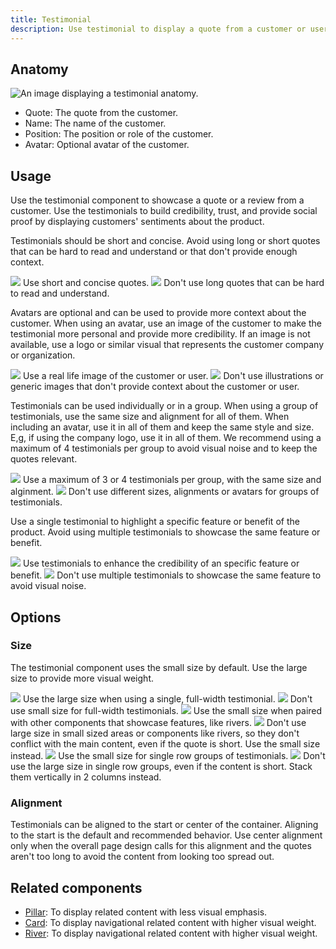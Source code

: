 ```yaml
---
title: Testimonial
description: Use testimonial to display a quote from a customer or user.
---
```



## Anatomy

![An image displaying a testimonial anatomy.](https://github.com/primer/brand/assets/912236/d9854082-76b6-4c8a-8606-4ce67e2faba0)

- Quote: The quote from the customer.
- Name: The name of the customer.
- Position: The position or role of the customer.
- Avatar: Optional avatar of the customer.

## Usage

Use the testimonial component to showcase a quote or a review from a customer. Use the testimonials to build credibility, trust, and provide social proof by displaying customers' sentiments about the product.

Testimonials should be short and concise. Avoid using long or short quotes that can be hard to read and understand or that don't provide enough context.

<DoDontContainer>
  <Do>
    <img src="https://github.com/primer/brand/assets/912236/dd1a3e57-d94f-4f62-9840-67fce2cd78d2" />
    <Caption>Use short and concise quotes.</Caption>
  </Do>
  <Dont>
    <img src="https://github.com/primer/brand/assets/912236/e6c7e682-9948-4238-bc74-f26d705cce65" />
    <Caption>
      Don't use long quotes that can be hard to read and understand.
    </Caption>
  </Dont>
</DoDontContainer>

Avatars are optional and can be used to provide more context about the customer. When using an avatar, use an image of the customer to make the testimonial more personal and provide more credibility. If an image is not available, use a logo or similar visual that represents the customer company or organization.

<DoDontContainer>
  <Do>
    <img src="https://github.com/primer/brand/assets/912236/8968b579-1ff6-490e-a5a2-2abd2da588e5" />
    <Caption>Use a real life image of the customer or user.</Caption>
  </Do>
  <Dont>
    <img src="https://github.com/primer/brand/assets/912236/bcda5e31-1ccc-44a5-9d65-2f6aad326f4b" />
    <Caption>
      Don't use illustrations or generic images that don't provide context about
      the customer or user.
    </Caption>
  </Dont>
</DoDontContainer>

Testimonials can be used individually or in a group. When using a group of testimonials, use the same size and alignment for all of them. When including an avatar, use it in all of them and keep the same style and size. E,g, if using the company logo, use it in all of them. We recommend using a maximum of 4 testimonials per group to avoid visual noise and to keep the quotes relevant.

<DoDontContainer stacked>
  <Do>
    <img src="https://github.com/primer/brand/assets/912236/06a41538-6fca-4145-b1f5-7de16a8e078d" />
    <Caption>
      Use a maximum of 3 or 4 testimonials per group, with the same size and
      alginment.
    </Caption>
  </Do>
  <Dont>
    <img src="https://github.com/primer/brand/assets/912236/ed834a59-65e9-4933-a9c7-ace37843c7a6" />
    <Caption>
      Don't use different sizes, alignments or avatars for groups of
      testimonials.
    </Caption>
  </Dont>
</DoDontContainer>

Use a single testimonial to highlight a specific feature or benefit of the product. Avoid using multiple testimonials to showcase the same feature or benefit.

<DoDontContainer>
  <Do>
    <img src="https://github.com/primer/brand/assets/912236/d59eff28-6db4-4f7a-a8c4-8fb69716edd7" />
    <Caption>
      Use testimonials to enhance the credibility of an specific feature or
      benefit.
    </Caption>
  </Do>
  <Dont>
    <img src="https://github.com/primer/brand/assets/912236/7888cd46-6397-4a6f-8f62-63d3236f0a5c" />
    <Caption>
      Don't use multiple testimonials to showcase the same feature to avoid
      visual noise.
    </Caption>
  </Dont>
</DoDontContainer>

## Options

### Size

The testimonial component uses the small size by default. Use the large size to provide more visual weight.

<DoDontContainer>
  <Do>
    <img src="https://github.com/primer/brand/assets/912236/a10d6454-0b6e-4694-9acc-cdf48e31d922" />
    <Caption>
      Use the large size when using a single, full-width testimonial.
    </Caption>
  </Do>
  <Dont>
    <img src="https://github.com/primer/brand/assets/912236/34a502ea-4b32-4054-9518-4da63d86acf9" />
    <Caption>Don't use small size for full-width testimonials.</Caption>
  </Dont>
</DoDontContainer>

<DoDontContainer>
  <Do>
    <img src="https://github.com/primer/brand/assets/912236/91ee4072-41a3-4984-9af5-9c6f9b94135c" />
    <Caption>
      Use the small size when paired with other components that showcase
      features, like rivers.
    </Caption>
  </Do>
  <Dont>
    <img src="https://github.com/primer/brand/assets/912236/63143585-1c28-4380-853d-a6e5dff6f8c1" />
    <Caption>
      Don't use large size in small sized areas or components like rivers, so
      they don't conflict with the main content, even if the quote is short. Use
      the small size instead.
    </Caption>
  </Dont>
</DoDontContainer>

<DoDontContainer stacked>
  <Do>
    <img src="https://github.com/primer/brand/assets/912236/20e90276-8b6c-4e14-911b-f28b38eb7f7b" />
    <Caption>Use the small size for single row groups of testimonials.</Caption>
  </Do>
  <Dont>
    <img src="https://github.com/primer/brand/assets/912236/136e559e-aa04-4814-99f7-f1f722ebb8e6" />
    <Caption>
      Don't use the large size in single row groups, even if the content is
      short. Stack them vertically in 2 columns instead.
    </Caption>
  </Dont>
</DoDontContainer>

### Alignment

Testimonials can be aligned to the start or center of the container. Aligning to the start is the default and recommended behavior. Use center alignment only when the overall page design calls for this alignment and the quotes aren't too long to avoid the content from looking too spread out.

## Related components

- [Pillar](/components/Pillar): To display related content with less visual emphasis.
- [Card](/components/Card): To display navigational related content with higher visual weight.
- [River](/components/River): To display navigational related content with higher visual weight.
